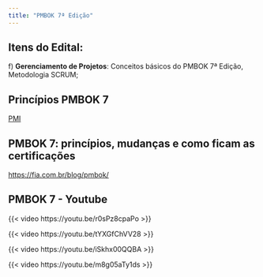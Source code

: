 ```yaml
---
title: "PMBOK 7ª Edição"
---
```


## Itens do Edital:

f\) **Gerenciamento de Projetos**: Conceitos básicos do PMBOK 7ª Edição, Metodologia SCRUM;

## Princípios PMBOK 7

[PMI](https://www.pmi.org/-/media/pmi/documents/public/pdf/pmbok-standards/12-project-management-principles.pdf)

## PMBOK 7: princípios, mudanças e como ficam as certificações

<https://fia.com.br/blog/pmbok/>

## **PMBOK 7 - Youtube**

{{< video https://youtu.be/r0sPz8cpaPo >}}

{{< video https://youtu.be/tYXGfChVV28 >}}

{{< video https://youtu.be/iSkhx00QQBA >}}

{{< video https://youtu.be/m8g05aTy1ds >}}
